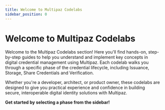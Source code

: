 ```yaml
---
title: Welcome to Multipaz Codelabs
sidebar_position: 0
---
```


# Welcome to Multipaz Codelabs

Welcome to the Multipaz Codelabs section! Here you'll find hands-on, step-by-step guides to help you understand and implement key concepts in digital credential management using Multipaz. Each codelab walks you through a specific phase of the credential lifecycle, including Issuance, Storage, Share Credentials and Verification.

Whether you're a developer, architect, or product owner, these codelabs are designed to give you practical experience and confidence in building secure, interoperable digital identity solutions with Multipaz.

**Get started by selecting a phase from the sidebar!**